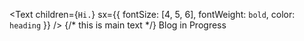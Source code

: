 <Text
  children={`Hi.`}
  sx={{ fontSize: [4, 5, 6], fontWeight: `bold`, color: `heading` }}
/>
{/* this is main text */}
Blog in Progress
